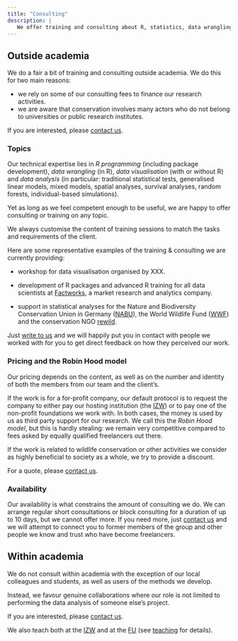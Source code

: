 ```yaml
---
title: "Consulting"
description: |
   We offer training and consulting about R, statistics, data wrangling and visualisation for everyone.
---
```


<script src="js/for_toc.js"></script>

## Outside academia {#external}

We do a fair a bit of training and consulting outside academia.
We do this for two main reasons:

- we rely on some of our consulting fees to finance our research activities.
- we are aware that conservation involves many actors who do not belong to universities or public research institutes.

If you are interested, please [contact us](mailto: courtiol@izw-berlin.de).

### Topics

Our technical expertise lies in *R programming* (including package development), *data wrangling* (in R), *data visualisation* (with or without R) and *data analysis* (in particular: traditional statistical tests, generalised linear models, mixed models, spatial analyses, survival analyses, random forests, individual-based simulations).

Yet as long as we feel competent enough to be useful, we are happy to offer consulting or training on any topic.

We always customise the content of training sessions to match the tasks and requirements of the client.

Here are some representative examples of the training & consulting we are currently providing:

- workshop for data visualisation organised by XXX.

- development of R packages and advanced R training for all data scientists at [Factworks](https://www.factworks.com), a market research and analytics company.

- support in statistical analyses for the Nature and Biodiversity Conservation Union in Germany ([NABU](https://en.nabu.de)), the World Wildlife Fund ([WWF](https://www.worldwildlife.org/)) and the conservation NGO [rewild](https://www.rewild.org).

Just [write to us](mailto: courtiol@izw-berlin.de) and we will happily put you in contact with people we worked with for you to get direct feedback on how they perceived our work.


### Pricing and the Robin Hood model {#robinhood}

Our pricing depends on the content, as well as on the number and identity of both the members from our team and the client's.

If the work is for a for-profit company, our default protocol is to request the company to either pay our hosting institution (the [IZW](https://www.izw-berlin.de/en/home.html)) or to pay one of the non-profit foundations we work with.
In both cases, the money is used by us as third party support for our research.
We call this the *Robin Hood model*, but this is hardly stealing: we remain very competitive compared to fees asked by equally qualified freelancers out there.

If the work is related to wildlife conservation or other activities we consider as highly beneficial to society as a whole, we try to provide a discount.

For a quote, please [contact us](mailto: courtiol@izw-berlin.de).


### Availability

Our availability is what constrains the amount of consulting we do.
We can arrange regular short consultations or block consulting for a duration of up to 10 days, but we cannot offer more.
If you need more, just [contact us](mailto: courtiol@izw-berlin.de) and we will attempt to connect you to former members of the group and other people we know and trust who have become freelancers.


## Within academia

We do not consult within academia with the exception of our local colleagues and students, as well as users of the methods we develop.

Instead, we favour genuine collaborations where our role is not limited to performing the data analysis of someone else's project.

If you are interested, please [contact us](mailto: courtiol@izw-berlin.de).

We also teach both at the [IZW](https://www.izw-berlin.de/en/home.html) and at the [FU](https://www.fu-berlin.de/en/index.html) (see [teaching](teaching.html) for details).

